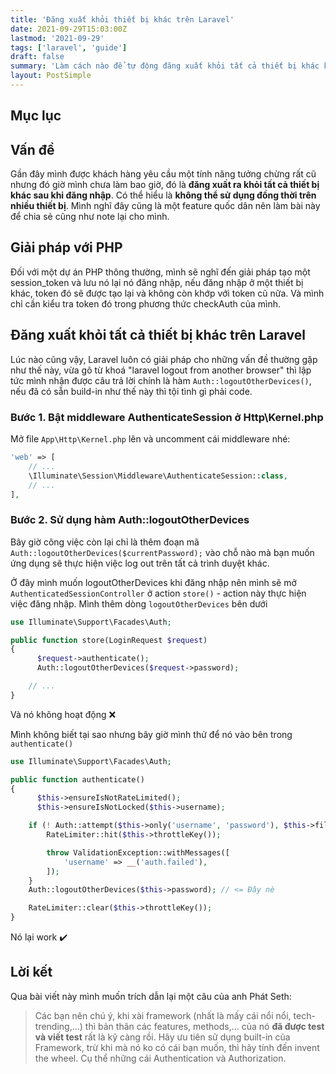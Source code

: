 ```yaml
---
title: 'Đăng xuất khỏi thiết bị khác trên Laravel'
date: 2021-09-29T15:03:00Z
lastmod: '2021-09-29'
tags: ['laravel', 'guide']
draft: false
summary: 'Làm cách nào để tự động đăng xuất khỏi tất cả thiết bị khác khi bạn đăng nhập ở một trình duyệt khác. Cách sử dụng hàm logoutOtherDevices trên Laravel'
layout: PostSimple
---
```


## Mục lục
<TOCInline toc={props.toc} exclude="Mục lục" toHeading={2} />

## Vấn đề
Gần đây mình được khách hàng yêu cầu một tính năng tưởng chừng rất cũ nhưng đó giờ mình chưa làm bao giờ, đó là **đăng xuất ra khỏi tất cả thiết bị khác sau khi đăng nhập**. Có thể hiểu là **không thể sử dụng đồng thời trên nhiều thiết bị**. Mình nghĩ đây cũng là một feature quốc dân nên làm bài này để chia sẻ cũng như note lại cho mình.

## Giải pháp với PHP
Đối với một dự án PHP thông thường, mình sẽ nghĩ đến giải pháp tạo một session_token và lưu nó lại nó đăng nhập, nếu đăng nhập ở một thiết bị khác, token đó sẽ được tạo lại và không còn khớp với token cũ nữa. Và mình chỉ cần kiểu tra token đó trong phương thức checkAuth của mình.
## Đăng xuất khỏi tất cả thiết bị khác trên Laravel
Lúc nào cũng vậy, Laravel luôn có giải pháp cho những vấn đề thường gặp như thế này, vừa gõ từ khoá "laravel logout from another browser" thì lập tức mình nhận được câu trả lời chính là hàm `Auth::logoutOtherDevices()`, nếu đã có sẵn build-in như thế này thì tội tình gì phải code.

### Bước 1. Bật middleware AuthenticateSession ở Http\Kernel.php
Mở file `App\Http\Kernel.php` lên và uncomment cái middleware nhé:
```php
'web' => [
    // ...
    \Illuminate\Session\Middleware\AuthenticateSession::class,
    // ...
],
```
### Bước 2. Sử dụng hàm Auth::logoutOtherDevices
Bây giờ công việc còn lại chỉ là thêm đoạn mã `Auth::logoutOtherDevices($currentPassword);` vào chỗ nào mà bạn muốn ứng dụng sẽ thực hiện việc log out trên tất cả trình duyệt khác.

Ở đây mình muốn logoutOtherDevices khi đăng nhập nên mình sẽ mở `AuthenticatedSessionController` ở action `store()` - action này thực hiện việc đăng nhập. Mình thêm dòng `logoutOtherDevices` bên dưới
```php
use Illuminate\Support\Facades\Auth;

public function store(LoginRequest $request)
{
	  $request->authenticate();
	  Auth::logoutOtherDevices($request->password);

	// ...
}
```
Và nó không hoạt động ❌

Mình không biết  tại sao nhưng bây giờ mình thử để nó vào bên trong `authenticate()`
```php
use Illuminate\Support\Facades\Auth;

public function authenticate()
{
	  $this->ensureIsNotRateLimited();
	  $this->ensureIsNotLocked($this->username);

	if (! Auth::attempt($this->only('username', 'password'), $this->filled('remember'))) {
		RateLimiter::hit($this->throttleKey());

		throw ValidationException::withMessages([
		    'username' => __('auth.failed'),
		]);
	}
	Auth::logoutOtherDevices($this->password); // <= Đây nè

	RateLimiter::clear($this->throttleKey());
}
```
Nó lại work ✔️

## Lời kết
Qua bài viết này mình muốn trích dẫn lại một câu của anh Phát Seth:
> Các bạn nên chú ý, khi xài framework (nhất là mấy cái nổi nổi, tech-trending,…) thì bản thân các features, methods,… của nó  **đã được test và viết test**  rất là kỹ càng rồi. Hãy ưu tiên sử dụng built-in của Framework, trừ khi mà nó ko có cái bạn muốn, thì hãy tính đến invent the wheel. Cụ thể những cái Authentication và Authorization.
